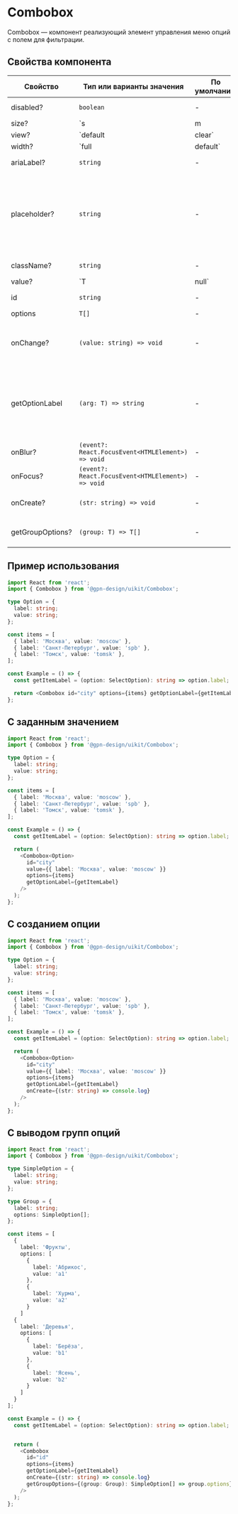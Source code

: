 
# Combobox

Combobox — компонент реализующий элемент управления меню опций с полем для фильтрации.

## Cвойства компонента

| Свойство         | Тип или варианты значения                         | По умолчанию | Описание                                                                                                 |
| ---------------- | ------------------------------------------------- | ------------ | -------------------------------------------------------------------------------------------------------- |
| disabled?        | `boolean`                                         | -            | Активность компонента                                                                                    |
| size?            | `s | m | l`                                       | `m`          | Размер компонента                                                                                        |
| view?            | `default | clear`                                 | `default`    | Внешний вид компонента                                                                                   |
| width?           | `full | default`                                  | `default`    | Cвойство определяет какую ширину будет занимать компонент. `default` ширина согласно содержимому         |
| ariaLabel?       | `string`                                          | -            | `aria` атрибут для метки                                                                                 |
| placeholder?     | `string`                                          | -            | Placeholder — текст, который будет отображаться в качестве подсказки в поле значения, при его отсутствии |
| className?       | `string`                                          | -            | Дополнительный класс                                                                                     |
| value?           | `T | null`                                        | -            | Значение селекта, по умолчанию `null`.                                                                   |
| id               | `string`                                          | -            | Идентификатор селекта                                                                                    |
| options          | `T[]`                                             | -            | Опции                                                                                                    |
| onChange?        | `(value: string) => void`                         | -            | Обработчик события изменения значения компонента                                                         |
| getOptionLabel   | `(arg: T) => string`                              | -            | Функция для получения текста опции, он будет отображаться в поле для выбранного значения                 |
| onBlur?          | `(event?: React.FocusEvent<HTMLElement>) => void` | -            | Обработчик события `blur`                                                                                |
| onFocus?         | `(event?: React.FocusEvent<HTMLElement>) => void` | -            | Обработчик события `focus`                                                                               |
| onCreate?        | `(str: string) => void`                           | -            | Функция для создания новой опции                                                                         |
| getGroupOptions? | `(group: T) => T[]`                               | -            | Функция для получения опций из группы                                                                    |

## Пример использования

```ts
import React from 'react';
import { Combobox } from '@gpn-design/uikit/Combobox';

type Option = {
  label: string;
  value: string;
};

const items = [
  { label: 'Москва', value: 'moscow' },
  { label: 'Санкт-Петербург', value: 'spb' },
  { label: 'Томск', value: 'tomsk' },
];

const Example = () => {
  const getItemLabel = (option: SelectOption): string => option.label;

  return <Combobox id="city" options={items} getOptionLabel={getItemLabel} />;
};
```

## С заданным значением

```ts
import React from 'react';
import { Combobox } from '@gpn-design/uikit/Combobox';

type Option = {
  label: string;
  value: string;
};

const items = [
  { label: 'Москва', value: 'moscow' },
  { label: 'Санкт-Петербург', value: 'spb' },
  { label: 'Томск', value: 'tomsk' },
];

const Example = () => {
  const getItemLabel = (option: SelectOption): string => option.label;

  return (
    <Combobox<Option>
      id="city"
      value={{ label: 'Москва', value: 'moscow' }}
      options={items}
      getOptionLabel={getItemLabel}
    />
  );
};
```

## С созданием опции

```ts
import React from 'react';
import { Combobox } from '@gpn-design/uikit/Combobox';

type Option = {
  label: string;
  value: string;
};

const items = [
  { label: 'Москва', value: 'moscow' },
  { label: 'Санкт-Петербург', value: 'spb' },
  { label: 'Томск', value: 'tomsk' },
];

const Example = () => {
  const getItemLabel = (option: SelectOption): string => option.label;

  return (
    <Combobox<Option>
      id="city"
      value={{ label: 'Москва', value: 'moscow' }}
      options={items}
      getOptionLabel={getItemLabel}
      onCreate={(str: string) => console.log}
    />
  );
};
```

## С выводом групп опций

```ts
import React from 'react';
import { Combobox } from '@gpn-design/uikit/Combobox';

type SimpleOption = {
  label: string;
  value: string;
};

type Group = {
  label: string;
  options: SimpleOption[];
};

const items = [
  {
    label: 'Фрукты',
    options: [
      {
        label: 'Абрикос',
        value: 'а1'
      },
      {
        label: 'Хурма',
        value: 'a2'
      }
    ]
  {
    label: 'Деревья',
    options: [
      {
        label: 'Берёза',
        value: 'b1'
      },
      {
        label: 'Ясень',
        value: 'b2'
      }
    ]
  }
];

const Example = () => {
  const getItemLabel = (option: SelectOption): string => option.label;


  return (
    <Combobox
      id="id"
      options={items}
      getOptionLabel={getItemLabel}
      onCreate={(str: string) => console.log}
      getGroupOptions={(group: Group): SimpleOption[] => group.options}
    />
  );
};
```
